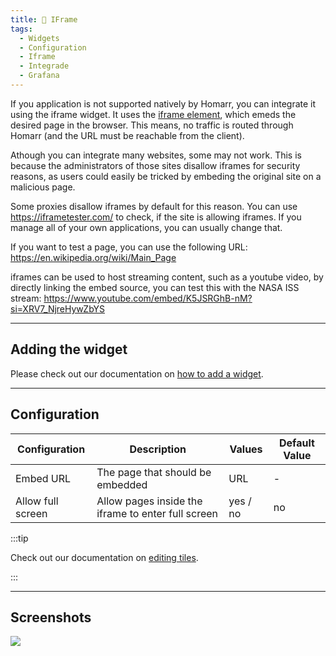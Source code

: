 ```yaml
---
title: 🎴 IFrame
tags:
  - Widgets
  - Configuration
  - Iframe
  - Integrade
  - Grafana
---
```



If you application is not supported natively by Homarr, you can integrate it using the iframe widget.
It uses the [iframe element](https://developer.mozilla.org/en-US/docs/Web/HTML/Element/iframe),
which emeds the desired page in the browser.
This means, no traffic is routed through Homarr (and the URL must be reachable from the client).

Athough you can integrate many websites, some may not work.
This is because the administrators of those sites disallow iframes
for security reasons, as users could easily be tricked
by embeding the original site on a malicious page.

Some proxies disallow iframes by default for this reason.
You can use https://iframetester.com/ to check, if the site is allowing iframes.
If you manage all of your own applications, you can usually change that.

If you want to test a page, you can use the following URL:
https://en.wikipedia.org/wiki/Main_Page

iframes can be used to host streaming content, such as a youtube video, by directly linking the embed source, you can test this with the NASA ISS stream:
https://www.youtube.com/embed/K5JSRGhB-nM?si=XRV7_NjreHywZbYS

---

## Adding the widget
Please check out our documentation on [how to add a widget](/docs/introduction/after-the-installation#adding-widgets).

---

## Configuration

| Configuration         | Description | Values | Default Value |
| --------------------- | ----------- | ------ | ------------- |
| Embed URL | The page that should be embedded | URL | - |
| Allow full screen | Allow pages inside the iframe to enter full screen | yes / no | no |

:::tip

Check out our documentation on [editing tiles](/docs/introduction/after-the-installation#organizing-and-re-arranging-your-dashboard).

:::

---

## Screenshots
![](./widget.webp)
